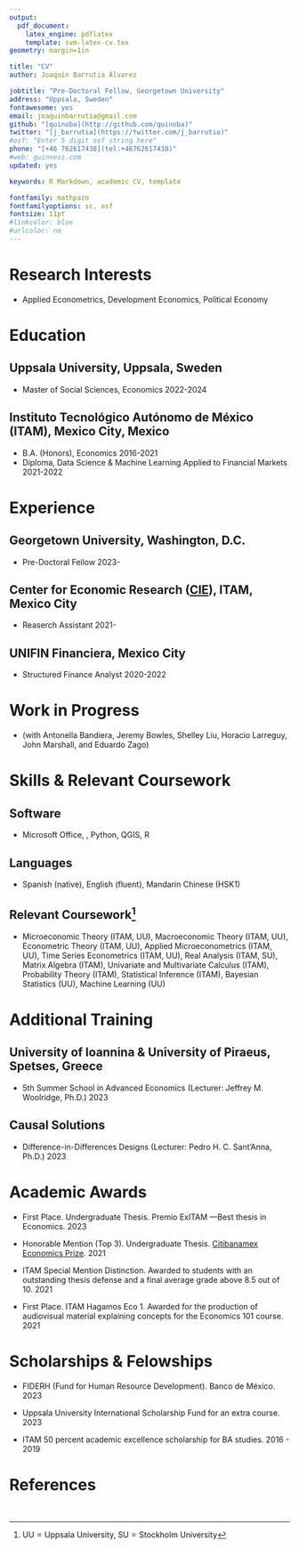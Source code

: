 ```yaml
---
output: 
  pdf_document:
    latex_engine: pdflatex
    template: svm-latex-cv.tex
geometry: margin=1in

title: "CV"
author: Joaquín Barrutia Álvarez

jobtitle: "Pre-Doctoral Fellow, Georgetown University"
address: "Uppsala, Sweden"
fontawesome: yes
email: joaquinbarrutia@gmail.com  
github: "[quinoba](http://github.com/quinoba)"
twitter: "[j_barrutia](https://twitter.com/j_barrutia)"
#osf: "Enter 5 digit osf string here"
phone: "[+46 762617438](tel:+46762617438)"
#web: guinness.com
updated: yes

keywords: R Markdown, academic CV, template

fontfamily: mathpazo
fontfamilyoptions: sc, osf
fontsize: 11pt
#linkcolor: blue
#urlcolor: no
---
```


\cfoot{\scriptsize  Joaquín Barrutia - CV}

# Research Interests 

- Applied Econometrics, Development Economics, Political Economy

# Education

## Uppsala University, Uppsala, Sweden
- Master of Social Sciences, Economics \hfill 2022-2024

## Instituto Tecnológico Autónomo de México (ITAM), Mexico City, Mexico 

- B.A. (Honors), Economics  \hfill 2016-2021
\begin{myitemize}
  \item[--] Thesis: \textit{\href{https://github.com/quinoba/Spillovers_Cooperation}{We Both Step and Do Not Step in the Same Rivers: Municipal Cooperation and Water Pollution Spillovers in Mexico}}. Supervisor: Emilio Gutiérrez, Ph.D.
\end{myitemize}

- Diploma, Data Science & Machine Learning Applied to Financial Markets \hfill 2021-2022


# Experience


## Georgetown University, Washington, D.C.


- Pre-Doctoral Fellow \hfill 2023-
\begin{myitemize}
  \item[--] Working as a Predoctoral Research Fellow with Dr. Laurent Bouton (Georgetown) through the United Programs for Political Economy Research (UPPER Network) as part of the \href{https://upperesearch.org/grti/}{Global Research Training Initiative}.
\end{myitemize}

## Center for Economic Research ([CIE](http://cie.itam.mx/)), ITAM, Mexico City

- Reaserch Assistant \hfill 2021-
\begin{myitemize}
  \item[--] Working in a Mercury Project research team with Dr. Antonella Bandiera (ITAM), Dr. Horacio Larreguy (ITAM), and Dr. John Marshall (Columbia), partnering with fact-checkers in Kenya, South Africa, and Bolivia, conducting two studies to test approaches to counter misinformation.
\end{myitemize}
  

## UNIFIN Financiera, Mexico City

- Structured Finance Analyst \hfill 2020-2022

# Work in Progress

- \textit{Harnessing Social Influencers to Combat Misinformation: Scalable Solutions in the Global South}  (with Antonella Bandiera, Jeremy Bowles, Shelley Liu, Horacio Larreguy, John Marshall, and Eduardo Zago) \hfill \href{https://docsend.dropbox.com/view/a4u4tkvtzpwiuf23}{Slides}

\newpage

# Skills & Relevant Coursework

## Software

- Microsoft Office, \LaTeX, Python, QGIS, R

## Languages

- Spanish (native), English (fluent), Mandarin Chinese (HSK1)

## Relevant Coursework^[$\text{UU}=\text{Uppsala University}$, $\text{SU}=\text{Stockholm University}$]

- Microeconomic Theory (ITAM, UU), Macroeconomic Theory (ITAM, UU), Econometric Theory (ITAM, UU), Applied Microeconometrics (ITAM, UU), Time Series Econometrics (ITAM, UU), Real Analysis (ITAM, SU), Matrix Algebra (ITAM), Univariate and Multivariate Calculus (ITAM), Probability Theory (ITAM), Statistical Inference (ITAM), Bayesian Statistics (UU), Machine Learning (UU)

# Additional Training

## University of Ioannina & University of Piraeus, Spetses, Greece

- 5th Summer School in Advanced Economics (Lecturer: Jeffrey M. Woolridge, Ph.D.) \hfill 2023
\begin{myitemize}
  \item[--]Course on Causal Inference, Potential Outcomes and Difference-in-Differences estimation.
\end{myitemize}


## Causal Solutions

- Difference-in-Differences Designs (Lecturer: Pedro H. C. Sant'Anna, Ph.D.) \hfill 2023


# Academic Awards

- First Place. Undergraduate Thesis. Premio ExITAM ---Best thesis in Economics. \hfill 2023

- Honorable Mention (Top 3). Undergraduate Thesis. [Citibanamex Economics Prize](https://www.banamex.com/premioeconomia/index.html). \hfill 2021

- ITAM Special Mention Distinction. Awarded to students with an outstanding thesis
defense and a final average grade above 8.5 out of 10. \hfill 2021

- First Place. ITAM Hagamos Eco 1. Awarded for the production of audiovisual material explaining concepts for the Economics 101 course. \hfill 2021


# Scholarships & Felowships

- FIDERH (Fund for Human Resource Development). Banco de México. \hfill 2023

- Uppsala University International Scholarship Fund for an extra course. \hfill 2023

- ITAM 50 percent academic excellence scholarship for BA studies. \hfill 2016 - 2019

\newpage 

# References

\begin{minipage}[t]{0.5\textwidth}
Horacio Larreguy\\
Associate Professor\\
ITAM\\
Mexico City, Mexico\\
\faEnvelopeO \text{} \href{mailto:horacio.larreguy@itam.mx}{horacio.larreguy@itam.mx}
\end{minipage}
\begin{minipage}[t]{0.5\textwidth}
Laurent Bouton\\
Professor\\
Georgetown University\\
Washington, D.C., United States\\
\faEnvelopeO \text{} \href{mailto:lb910@georgetown.edu}{lb910@georgetown.edu}
\end{minipage}
\
\begin{minipage}[t]{0.5\textwidth}
John Marshall\\
Associate Professor\\
Columbia University\\
New York, United States\\
\faEnvelopeO \text{} \href{mailto:jm4401@columbia.edu }{jm4401@columbia.edu}
\end{minipage}
\begin{minipage}[t]{0.5\textwidth}
Jaakko Meriläinen\\
Assistant Professor\\
Stockholm School of Economics \\
Stockholm, Sweden\\
\faEnvelopeO \text{} \href{mailto:jaakko.merilainen@hhs.se}{ jaakko.merilainen@hhs.se}
\end{minipage}